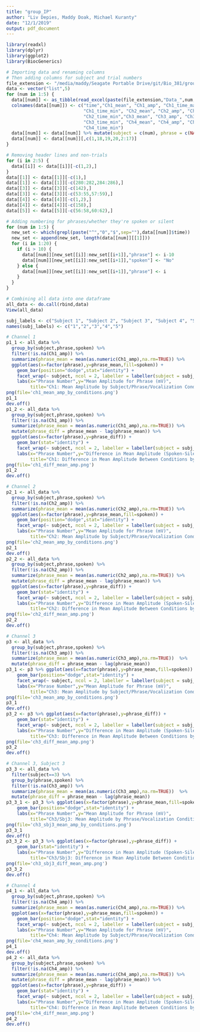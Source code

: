 ```yaml
---
title: "group_IP"
author: "Liv Depies, Maddy Doak, Michael Kuranty"
date: "12/1/2019"
output: pdf_document
---
```


```r
library(readxl)
library(dplyr)
library(ggplot2)
library(BiocGenerics)

# Importing data and renaming columns
# Then adding columns for subject and trial numbers
file_extension <- "/media/maddy/Seagate Portable Drive/git/Bio_381/group_IP/excel_data/"
data <- vector("list",5)
for (num in 1:5) {
  data[[num]] <- as_tibble(read_excel(paste(file_extension,"Data_",num,".xlsx",sep="")))
  colnames(data[[num]]) <- c("time","Ch1_mean", "Ch1_amp", "Ch1_time_max",
                             "Ch1_time_min", "Ch2_mean", "Ch2_amp", "Ch2_time_max",
                             "Ch2_time_min","Ch3_mean", "Ch3_amp", "Ch3_time_max",
                             "Ch3_time_min", "Ch4_mean", "Ch4_amp", "Ch4_time_max",
                             "Ch4_time_min")
  data[[num]] <- data[[num]] %>% mutate(subject = c(num), phrase = c(NA), spoken = c("Yes"))
  data[[num]] <- data[[num]][,c(1,18,19,20,2:17)]
}

# Removing header lines and non-trials
for (i in 2:5) {
  data[[i]] <- data[[i]][-c(1,2),]
}
data[[1]] <- data[[1]][-c(1),]
data[[1]] <- data[[1]][-c(280:282,284:286),]
data[[3]] <- data[[3]][-c(142),]
data[[3]] <- data[[3]][-c(53:55,57:59),]
data[[4]] <- data[[4]][-c(1,2),]
data[[4]] <- data[[4]][-c(158),]
data[[5]] <- data[[5]][-c(56:58,60:62),]

# Adding numbering for phrases/whether they're spoken or silent
for (num in 1:5) {
  new_set <- which(grepl(paste("^","0","$",sep=""),data[[num]]$time))
  new_set <- append(new_set, length(data[[num]][[1]]))
  for (i in 1:20) {
    if (i > 10) {
      data[[num]][new_set[[i]]:new_set[[i+1]],"phrase"] <- i-10
      data[[num]][new_set[[i]]:new_set[[i+1]],"spoken"] <- "No"
    } else {
      data[[num]][new_set[[i]]:new_set[[i+1]],"phrase"] <- i
    }
  }
}

# Combining all data into one dataframe
all_data <- do.call(rbind,data)
View(all_data)
```

```r
subj_labels <- c("Subject 1", "Subject 2", "Subject 3", "Subject 4", "Subject 5")
names(subj_labels) <- c("1","2","3","4","5")

# Channel 1
p1_1 <- all_data %>% 
  group_by(subject,phrase,spoken) %>%
  filter(!is.na(Ch1_amp)) %>%
  summarize(phrase_mean = mean(as.numeric(Ch1_amp),na.rm=TRUE)) %>%
  ggplot(aes(x=factor(phrase),y=phrase_mean,fill=spoken)) +
    geom_bar(position="dodge",stat="identity") +
    facet_wrap(~ subject, ncol = 2, labeller = labeller(subject = subj_labels)) +
    labs(x="Phrase Number",y="Mean Amplitude for Phrase (mV)",
         title="Ch1: Mean Amplitude by Subject/Phrase/Vocalization Condition")
png(file='ch1_mean_amp_by_conditions.png')
p1_1
dev.off()
p1_2 <- all_data %>% 
  group_by(subject,phrase,spoken) %>%
  filter(!is.na(Ch1_amp)) %>%
  summarize(phrase_mean = mean(as.numeric(Ch1_amp),na.rm=TRUE)) %>%
  mutate(phrase_diff = phrase_mean - lag(phrase_mean)) %>%
  ggplot(aes(x=factor(phrase),y=phrase_diff)) +
    geom_bar(stat="identity") +
    facet_wrap(~ subject, ncol = 2, labeller = labeller(subject = subj_labels)) +
    labs(x="Phrase Number",y="Difference in Mean Amplitude (Spoken-Silent)",
         title="Ch1: Difference in Mean Amplitude Between Conditions by Phrase")
png(file='ch1_diff_mean_amp.png')
p1_2
dev.off()

# Channel 2
p2_1 <- all_data %>% 
  group_by(subject,phrase,spoken) %>%
  filter(!is.na(Ch2_amp)) %>%
  summarize(phrase_mean = mean(as.numeric(Ch2_amp),na.rm=TRUE)) %>%
  ggplot(aes(x=factor(phrase),y=phrase_mean,fill=spoken)) +
    geom_bar(position="dodge",stat="identity") +
    facet_wrap(~ subject, ncol = 2, labeller = labeller(subject = subj_labels)) +
    labs(x="Phrase Number",y="Mean Amplitude for Phrase (mV)",
         title="Ch2: Mean Amplitude by Subject/Phrase/Vocalization Condition")
png(file='ch2_mean_amp_by_conditions.png')
p2_1
dev.off()
p2_2 <- all_data %>% 
  group_by(subject,phrase,spoken) %>%
  filter(!is.na(Ch2_amp)) %>%
  summarize(phrase_mean = mean(as.numeric(Ch2_amp),na.rm=TRUE)) %>%
  mutate(phrase_diff = phrase_mean - lag(phrase_mean)) %>%
  ggplot(aes(x=factor(phrase),y=phrase_diff)) +
    geom_bar(stat="identity") +
    facet_wrap(~ subject, ncol = 2, labeller = labeller(subject = subj_labels)) +
    labs(x="Phrase Number",y="Difference in Mean Amplitude (Spoken-Silent)",
         title="Ch2: Difference in Mean Amplitude Between Conditions by Phrase")
png(file='ch2_diff_mean_amp.png')
p2_2
dev.off()

# Channel 3
p3 <- all_data %>% 
  group_by(subject,phrase,spoken) %>%
  filter(!is.na(Ch3_amp)) %>%
  summarize(phrase_mean = mean(as.numeric(Ch3_amp),na.rm=TRUE))  %>%
  mutate(phrase_diff = phrase_mean - lag(phrase_mean))
p3_1 <- p3 %>% ggplot(aes(x=factor(phrase),y=phrase_mean,fill=spoken)) +
    geom_bar(position="dodge",stat="identity") +
    facet_wrap(~ subject, ncol = 2, labeller = labeller(subject = subj_labels)) +
    labs(x="Phrase Number",y="Mean Amplitude for Phrase (mV)",
         title="Ch3: Mean Amplitude by Subject/Phrase/Vocalization Condition")
png(file='ch3_mean_amp_by_conditions.png')
p3_1
dev.off()
p3_2 <- p3 %>% ggplot(aes(x=factor(phrase),y=phrase_diff)) +
    geom_bar(stat="identity") +
    facet_wrap(~ subject, ncol = 2, labeller = labeller(subject = subj_labels)) +
    labs(x="Phrase Number",y="Difference in Mean Amplitude (Spoken-Silent)",
         title="Ch3: Difference in Mean Amplitude Between Conditions by Phrase")
png(file='ch3_diff_mean_amp.png')
p3_2
dev.off()

# Channel 3, Subject 3
p3_3 <- all_data %>% 
  filter(subject==3) %>%
  group_by(phrase,spoken) %>%
  filter(!is.na(Ch3_amp)) %>%
  summarize(phrase_mean = mean(as.numeric(Ch3_amp),na.rm=TRUE))  %>%
  mutate(phrase_diff = phrase_mean - lag(phrase_mean))
p3_3_1 <- p3_3 %>% ggplot(aes(x=factor(phrase),y=phrase_mean,fill=spoken)) +
    geom_bar(position="dodge",stat="identity") +
    labs(x="Phrase Number",y="Mean Amplitude for Phrase (mV)",
         title="Ch3/Sbj3: Mean Amplitude by Phrase/Vocalization Condition")
png(file='ch3_sbj3_mean_amp_by_conditions.png')
p3_3_1
dev.off()
p3_3_2 <- p3_3 %>% ggplot(aes(x=factor(phrase),y=phrase_diff)) +
    geom_bar(stat="identity") +
    labs(x="Phrase Number",y="Difference in Mean Amplitude (Spoken-Silent)",
         title="Ch3/Sbj3: Difference in Mean Amplitude Between Conditions by Phrase")
png(file='ch3_sbj3_diff_mean_amp.png')
p3_3_2
dev.off()

# Channel 4
p4_1 <- all_data %>% 
  group_by(subject,phrase,spoken) %>%
  filter(!is.na(Ch4_amp)) %>%
  summarize(phrase_mean = mean(as.numeric(Ch4_amp),na.rm=TRUE)) %>%
  ggplot(aes(x=factor(phrase),y=phrase_mean,fill=spoken)) +
    geom_bar(position="dodge",stat="identity") +
    facet_wrap(~ subject, ncol = 2, labeller = labeller(subject = subj_labels)) +
    labs(x="Phrase Number",y="Mean Amplitude for Phrase (mV)",
         title="Ch4: Mean Amplitude by Subject/Phrase/Vocalization Condition")
png(file='ch4_mean_amp_by_conditions.png')
p4_1
dev.off()
p4_2 <- all_data %>% 
  group_by(subject,phrase,spoken) %>%
  filter(!is.na(Ch4_amp)) %>%
  summarize(phrase_mean = mean(as.numeric(Ch4_amp),na.rm=TRUE)) %>%
  mutate(phrase_diff = phrase_mean - lag(phrase_mean)) %>%
  ggplot(aes(x=factor(phrase),y=phrase_diff)) +
    geom_bar(stat="identity") +
    facet_wrap(~ subject, ncol = 2, labeller = labeller(subject = subj_labels)) +
    labs(x="Phrase Number",y="Difference in Mean Amplitude (Spoken-Silent)",
         title="Ch4: Difference in Mean Amplitude Between Conditions by Phrase")
png(file='ch4_diff_mean_amp.png')
p4_2
dev.off()
```